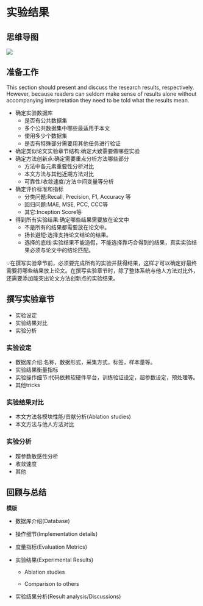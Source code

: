 # 实验结果 {#experiments}
## 思维导图
![](images/experiments.png)

## 准备工作
This section should present and discuss the research results, respectively. However, because readers can seldom make sense of results alone without accompanying interpretation they need to be told what the results mean.

- 确定实验数据库
  - 是否有公共数据集
  - 多个公共数据集中哪些最适用于本文
  - 使用多少个数据集
  - 是否有特殊部分需要用其他任务进行验证
- 确定类似论文实验章节结构:确定大致需要做哪些实验
- 确定方法创新点:确定需要重点分析方法哪些部分
  - 方法中各元素重要性分析对比
  - 本文方法与其他近期方法对比
  - 可靠性/收敛速度/方法中间变量等分析
- 确定评价标准和指标
  - 分类问题:Recall, Precision, F1, Accuracy 等
  - 回归问题:MAE, MSE, PCC, CCC等
  - 其它:Inception Score等
- 得到所有实验结果:确定哪些结果需要放在论文中
  - 不是所有的结果都需要放在论文中。
  - 扬长避短:选择支持论文结论的结果。
  - 选择的底线:实验结果不能造假，不能选择靠巧合得到的结果，真实实验结果必须与论文中的结论匹配。

💡在撰写实验章节前，必须要完成所有的实验并获得结果，这样才可以确定好最终需要将哪些结果放上论文。在撰写实验章节时，除了整体系统与他人方法对比外，还需要添加能突出论文方法创新点的实验结果。

## 撰写实验章节

- 实验设定
- 实验结果对比
- 实验分析

### 实验设定

- 数据库介绍:名称，数据形式，采集方式，标签，样本量等。
- 实验结果衡量指标
- 实验操作细节:代码依赖软硬件平台，训练验证设定，超参数设定，预处理等。
- 其他tricks

### 实验结果对比

- 本文方法各模块性能/贡献分析(Ablation studies)
- 本文方法与他人方法对比

### 实验分析

- 超参数敏感性分析
- 收敛速度
- 其他

## 回顾与总结

**模版**

- 数据库介绍(Database)

- 操作细节(Implementation details)

- 度量指标(Evaluation Metrics)

- 实验结果(Experimental Results)

  - Ablation studies

  - Comparison to others

- 实验结果分析(Result analysis/Discussions)

